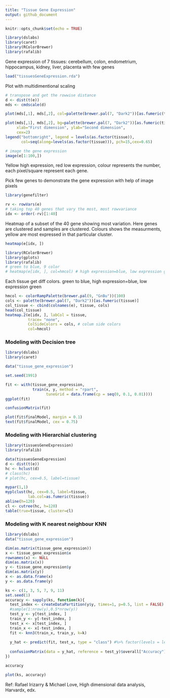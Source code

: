 ```yaml
---
title: "Tissue Gene Expression"
output: github_document
---
```


```r
knitr::opts_chunk$set(echo = TRUE)
```

```r
library(dslabs)
library(caret)
library(RColorBrewer)
library(rafalib)
```

Gene expression of 7 tissues: cerebellum, colon, endometrium, hippocampus, kidney, liver, placenta
with few genes
```r
load("tissuesGeneExpression.rda")
```

Plot with multidimentional scaling
```r
# transpose and get the rowwise distance
d <- dist(t(e))
mds <- cmdscale(d)
```

```r
plot(mds[,1], mds[,2], col=palette(brewer.pal(7, "Dark2"))[as.fumeric(tissue)])
```

```r
plot(mds[,1], mds[,2], bg=palette(brewer.pal(7, "Dark2"))[as.fumeric(tissue)],pch=21,
     xlab="First dimension", ylab="Second dimension",
     cex=2) 
legend("bottomright", legend = levels(as.factor(tissue)),
       col=seq(along=levels(as.factor(tissue))), pch=15,cex=0.65)
```


```r
# image the gene expression
image(e[1:100,]) 
```

Yellow high expression, red low expression, colour represents the number, 
each pixel/square represent each gene.

Pick few genes to demonstrate the gene expression with help of image pixels
```r
library(genefilter)
```

```r
rv <- rowVars(e)
# taking top 40 genes that vary the most, most rowvariance
idx <- order(-rv)[1:40] 
```

Heatmap of a subset of the 40 gene showing most variation. Here genes are clustered and samples are clustered. Colours shows the measurments, yellow are most expressed in that particular cluster.

```r
heatmap(e[idx, ]) 
```

```r
library(RColorBrewer)
library(gplots)
library(rafalib)
# green to blue, 9 color
# heatmap(e[idx, ], col=hmcol) # high expression=blue, low expression green
```

Each tissue get diff colors. green to blue, high expression=blue, low expression green
```r
hmcol <- colorRampPalette(brewer.pal(9, "GnBu"))(100)
cols <- palette(brewer.pal(7, "Dark2"))[as.fumeric(tissue)]
col_tissue <- cbind(colnames(e), tissue, cols)
head(col_tissue)
heatmap.2(e[idx, ], labCol = tissue,
          trace= "none",
          ColSideColors = cols, # colum side colors
          col=hmcol)
```


### Modeling with Decision tree
```r
library(dslabs)
library(caret)
```

```r
data("tissue_gene_expression")
```

```r
set.seed(1991)

fit <- with(tissue_gene_expression, 
            train(x, y, method = "rpart",
                  tuneGrid = data.frame(cp = seq(0, 0.1, 0.01))))
ggplot(fit)
```

```r
confusionMatrix(fit)

plot(fit$finalModel, margin = 0.1) 
text(fit$finalModel, cex = 0.75)
```

### Modeling with Hierarchial clustering
```r
library(tissuesGeneExpression)
library(rafalib)
```

```r
data(tissuesGeneExpression)
d <- dist(t(e))
hc <- hclust(d)
# class(hc)
# plot(hc, cex=0.5, label=tissue)
```

```r
mypar(1,1)
myplclust(hc, cex=0.5, label=tissue,
          lab.col=as.fumeric(tissue))
abline(h=120)
cl <- cutree(hc, h=120)
table(true=tissue, cluster=cl)
```

### Modeling with K nearest neighbour KNN
```r
library(dslabs)
data("tissue_gene_expression")
```

```r
dim(as.matrix(tissue_gene_expression))
x <- tissue_gene_expression$x
rownames(x) <- NULL
dim(as.matrix(x))
y <- tissue_gene_expression$y
dim(as.matrix(y))
x <- as.data.frame(x)
y <- as.data.frame(y)
```

```r
ks <- c(1, 3, 5, 7, 9, 11)
set.seed(1)
accuracy <- sapply(ks, function(k){
  test_index <- createDataPartition(y$y, times=1, p=0.5, list = FALSE)
  #sample(1:nrow(y),0.5*nrow(y))
  test_y <- y[test_index, ]
  train_y <- y[-test_index, ]
  test_x <- x[test_index, ]
  train_x <- x[-test_index, ]
  fit <- knn3(train_x, train_y, k=k)
  
  y_hat <- predict(fit, test_x, type = "class") #%>% factor(levels = levels(train_y))
  
  confusionMatrix(data = y_hat, reference = test_y)$overall["Accuracy"] 
})

accuracy
```

```r
plot(ks, accuracy)
```

####### Ref: Rafael Irizarry & Michael Love, High dimensional data analysis, Harvardx, edx.